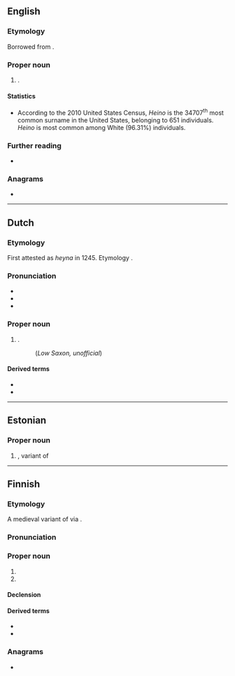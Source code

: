==English==
{{wikipedia|Heino (surname)}}

===Etymology===
Borrowed from {{bor|en|fi|Heino}}.

===Proper noun===
{{en-proper noun|s}}

# {{surname|en|from=Finnish}}.

====Statistics====
* According to the 2010 United States Census, ''Heino'' is the 34707<sup>th</sup> most common surname in the United States, belonging to 651 individuals. ''Heino'' is most common among White (96.31%) individuals.

===Further reading===
* {{R:en:DAFN}}

===Anagrams===
* {{anagrams|en|a=ehino|honie}}

----

==Dutch==

===Etymology===
First attested as ''heyna'' in 1245. Etymology {{unk|nl|title=unknown}}.

===Pronunciation===
* {{IPA|nl|/ˈɦɛi̯.noː/}}
* {{hyphenation|nl|Hei|no}}
* {{rhymes|nl|oː|s=2}}

===Proper noun===
{{nl-proper noun|n}}

# {{place|nl|village/and/former municipality|m/Raalte|p/Overijssel|c/Netherlands}}.
#: {{syn|nds-nl|Stöppersgat}} (''Low Saxon, unofficial'')

====Derived terms====
* {{l|nl|Heinoër}}
* {{l|nl|Heinos}}

----

==Estonian==

===Proper noun===
{{head|et|proper noun}}

# {{given name|et|male}}, variant of {{m|et|Hendrik||[[Henry]]}}

----

==Finnish==

===Etymology===
A medieval variant of {{m|fi|Henrik||[[Henry]]}} via {{der|fi|gml|-}}.

===Pronunciation===
{{fi-pronunciation}}

===Proper noun===
{{fi-proper noun}}

# {{given name|fi|male}}
# {{surname|fi|from=patronymics}}

====Declension====
{{fi-decl-valo|Hein|||o|a}}

====Derived terms====
* {{l|fi|Heinola}}
* {{l|fi|Heinonen}}

===Anagrams===
* {{anagrams|fi|a=ehino|hieno|hioen|hione|oheni}}